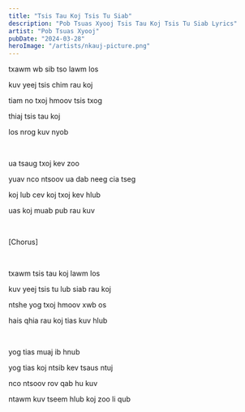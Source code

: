 ```yaml
---
title: "Tsis Tau Koj Tsis Tu Siab"
description: "Pob Tsuas Xyooj Tsis Tau Koj Tsis Tu Siab Lyrics"
artist: "Pob Tsuas Xyooj"
pubDate: "2024-03-28"
heroImage: "/artists/nkauj-picture.png"
---
```


txawm wb sib tso lawm los

kuv yeej tsis chim rau koj

tiam no txoj hmoov tsis txog

thiaj tsis tau koj

los nrog kuv nyob

<br />

ua tsaug txoj kev zoo

yuav nco ntsoov ua dab neeg cia tseg

koj lub cev koj txoj kev hlub

uas koj muab pub rau kuv

<br />

[Chorus]

<br />

txawm tsis tau koj lawm los

kuv yeej tsis tu lub siab rau koj

ntshe yog txoj hmoov xwb os

hais qhia rau koj tias kuv hlub

<br />

yog tias muaj ib hnub

yog tias koj ntsib kev tsaus ntuj

nco ntsoov rov qab hu kuv

ntawm kuv tseem hlub koj zoo li qub

